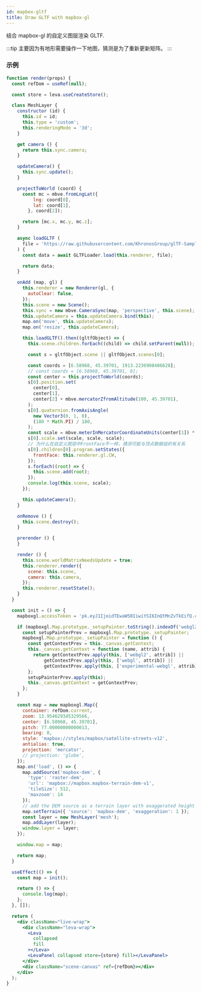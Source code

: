 ```yaml
---
id: mapbox-gltf
title: Draw GLTF with mapbox-gl
---
```


结合 mapbox-gl 的自定义图层渲染 GLTF.

:::tip
主要因为有地形需要操作一下地图，猜测是为了重新更新矩阵。
:::

### 示例

```jsx live
function render(props) {
  const refDom = useRef(null);

  const store = leva.useCreateStore();

  class MeshLayer {
    constructor (id) {
      this.id = id;
      this.type = 'custom';
      this.renderingMode = '3d';
    }

    get camera () {
      return this.sync.camera;
    }

    updateCamera() {
      this.sync.update();
    }

    projectToWorld (coord) {
      const mc = mbve.fromLngLat({
          lng: coord[0],
          lat: coord[1],
        }, coord[2]);

      return [mc.x, mc.y, mc.z];
    }

    async loadGLTF (
      file = 'https://raw.githubusercontent.com/KhronosGroup/glTF-Sample-Models/master/2.0/DamagedHelmet/glTF-Binary/DamagedHelmet.glb',
    ) {
      const data = await GLTFLoader.load(this.renderer, file);

      return data;
    }

    onAdd (map, gl) {
      this.renderer = new Renderer(gl, {
        autoClear: false,
      });
      this.scene = new Scene();
      this.sync = new mbve.CameraSync(map, 'perspective', this.scene);
      this.updateCamera = this.updateCamera.bind(this);
      map.on('move', this.updateCamera);
      map.on('resize', this.updateCamera);

      this.loadGLTF().then((gltfObject) => {
        this.scene.children.forEach((child) => child.setParent(null));

        const s = gltfObject.scene || gltfObject.scenes[0];

        const coords = [6.58968, 45.39701, 1913.2236908406628];
        // const coords = [6.58968, 45.39701, 0];
        const center = this.projectToWorld(coords);
        s[0].position.set(
          center[0],
          center[1],
          center[2] + mbve.mercatorZfromAltitude(100, 45.39701),
        );
        s[0].quaternion.fromAxisAngle(
          new Vector3(0, 1, 0),
          (180 * Math.PI) / 180,
        );
        const scale = mbve.meterInMercatorCoordinateUnits(center[1]) * 100;
        s[0].scale.set(scale, scale, scale);
        // 为什么在自定义图层中FrontFace不一样，猜测可能与顶点数据组织有关系
        s[0].children[0].program.setStates({
          frontFace: this.renderer.gl.CW,
        });
        s.forEach((root) => {
          this.scene.add(root);
        });
        console.log(this.scene, scale);
      });

      this.updateCamera();
    }

    onRemove () {
      this.scene.destroy();
    }

    prerender () {
    }

    render () {
      this.scene.worldMatrixNeedsUpdate = true;
      this.renderer.render({
        scene: this.scene,
        camera: this.camera,
      });
      this.renderer.resetState();
    }
  }

  const init = () => {
    mapboxgl.accessToken = 'pk.eyJ1IjoidTEwaW50IiwiYSI6InQtMnZvTkEifQ.c8mhXquPE7_xoB3P4Ag8cA';

    if (mapboxgl.Map.prototype._setupPainter.toString().indexOf('webgl2') === -1) {
      const setupPainterPrev = mapboxgl.Map.prototype._setupPainter;
      mapboxgl.Map.prototype._setupPainter = function () {
        const getContextPrev = this._canvas.getContext;
        this._canvas.getContext = function (name, attrib) {
          return getContextPrev.apply(this, ['webgl2', attrib]) ||
              getContextPrev.apply(this, ['webgl', attrib]) ||
              getContextPrev.apply(this, ['experimental-webgl', attrib]);
        };
        setupPainterPrev.apply(this);
        this._canvas.getContext = getContextPrev;
      };
    }

    const map = new mapboxgl.Map({
      container: refDom.current,
      zoom: 13.954629345329566,
      center: [6.58968, 45.39701],
      pitch: 77.00000000000013,
      bearing: 0,
      style: 'mapbox://styles/mapbox/satellite-streets-v12',
      antialias: true,
      projection: 'mercator',
      // projection: 'globe',
    });
    map.on('load', () => {
      map.addSource('mapbox-dem', {
        'type': 'raster-dem',
        'url': 'mapbox://mapbox.mapbox-terrain-dem-v1',
        'tileSize': 512,
        'maxzoom': 14
      });
      // add the DEM source as a terrain layer with exaggerated height
      map.setTerrain({ 'source': 'mapbox-dem', 'exaggeration': 1 });
      const layer = new MeshLayer('mesh');
      map.addLayer(layer);
      window.layer = layer;
    });

    window.map = map;

    return map;
  }

  useEffect(() => {
    const map = init();

    return () => {
      console.log(map);
    };
  }, []);

  return (
    <div className="live-wrap">
      <div className="leva-wrap">
        <Leva
          collapsed
          fill
        ></Leva>
        <LevaPanel collapsed store={store} fill></LevaPanel>
      </div>
      <div className="scene-canvas" ref={refDom}></div>
    </div>
  );
}
```
